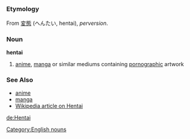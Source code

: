 =={{en}}==
[[Category:English nouns]]
===Etymology===
From {{ja}} [[変態]] (へんたい, hentai), ''perversion''.
===Noun===
'''hentai'''

#[[anime]], [[manga]] or similar mediums containing [[pornographic]] artwork
===See Also===
*[[anime]]
*[[manga]]
*[[w:hentai|Wikipedia article on Hentai]]

[[de:Hentai]]